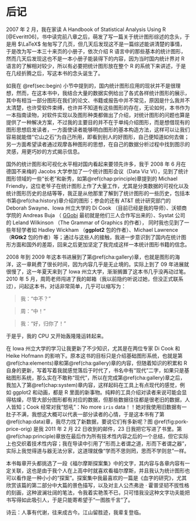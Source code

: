 \cleardoublepage

# 后记 {#postscript}

2007 年 2 月，我在家读 A Handbook of Statistical Analysis Using R [@Everitt06]，书中读完前八章之后，萌发了写一篇关于统计图形综述的念头，于是用 $\LaTeX$ 匆匆写了几页，但几天后发现这不是一篇综述能讲清楚的事情，于是改为写一本三十来页的小册子，依次介绍 R 语言中的那些基本的统计图形，然而几天后发现这也不是一本小册子能装得下的内容，因为当时国内统计界对 R 语言的了解相对较少，所以有必要把统计图形放在整个 R 的系统下来讲述，于是在几经折腾之后，写这本书的念头诞生了。

如我在 \@ref(sec:begin) 小节中提到的，国内统计图形应用的现状并不是很理想，然而，在这本书中，我结合大量的数据实例给出了各式各样统计图形的展示，其中有相当一部分图形在我们的论文、书籍或报告中并不常见，原因是什么我并不太清楚，也许受软件束缚，也许并不知道有这些图形的存在，无论如何，本书作为一本指南读物，对软件实现以及图形种类都做出了介绍，对统计图形的问题也算是提供了一种解决方案，不过我的主要目的并不在于单纯介绍图形，而是想借现有的图形思想启发读者，一方面使读者能够明白图形的基本构造方法，这样可以让我们容易就能借“它山之石”为自己所用，即看到别人的好图形，自己便知道如何去做；另一方面希望读者通过观摩各种图形的思想，在自己的数据分析过程中找到图示的灵感，用更巧妙的方式揭示信息。

国外的统计图形和可视化水平相对国内看起来要领先许多，我于 2008 年 6 月在德国不来梅的 Jacobs 大学参加了一个统计图形会议（Data Viz VI），见到了统计图形领域的一些“长老”和新秀，如第\@ref(chap:principle)章提到的 Michael Friendly，这位老爷子在统计图形上作了大量工作，尤其是分类数据的可视化以及统计图形历史的总结等等，我正是从他那里了解到了统计图形的一些历史，包括本书第\@ref(cha:history)章介绍的图形；参会的还有 AT\&T 统计研究部门的 Deborah Swayne、Iowa 州立大学的 Di Cook （目前已经是我的导师）、沃顿商学院的 Andreas Buja （ [GGobi](http://www.ggobi.org) 最初就是他们三人合作写出来的）、Systat 公司的 Leland Wilkinson （The Grammar of Graphics 的作者）， 同时我也见到了一些年轻学者如 Hadley Wickham （**ggplot2** 包的作者）、Michael Lawrence （**RGtk2** 包的作者）等；通过与这些人的接触，我进一步意识到了国内在统计图形方面和国外的差距，回来之后更加坚定了我完成这样一本统计图形书籍的信念。

2008 年到 2009 年这本书进展到了第\@ref(cha:gallery)章，也就是图形的海洋，这一章耗费了很长时间，因为内容几乎是无止境的。实际上到了 09 年进展就很慢了，这一年夏天来到了 Iowa 州立大学，渐渐搁置了这本书几乎没再动过笔。2010 年 5 月，周筠老师闯进了我的邮箱（我以前隐约听说过她，但没正式联系过），问起这本书，对话非常简单，几乎可以缩写为：

> 我：“中不？”

> 周：“中！”

> 我：“好，归你了！”

于是乎，我的 CPU 又开始轰隆隆运转起来。

在 Iowa 州立大学的学习让我更新了不少知识，尤其是在两位专家 Di Cook 和 Heike Hofmann 的影响下。原本这书的目标只是介绍基础图形系统，也就是第\@ref(cha:elements)章和第\@ref(cha:gallery)章的内容，但随着知识的积累和 R 自身的更新，写着写着我就感觉落后于时代了，书名中有“现代”二字，如果只是基础图形系统，那么实在不敢称“现代”，所以在完成第\@ref(cha:gallery)章之后，我加入了第\@ref(chap:system)章内容，这样起码在工具上有点现代的感觉，例如 ggplot2 和动画，都是 R 里面的新事物。纯粹的工具介绍对读者来说可能会显得枯燥，尽管大部分图形都有对应的数据，但那些数据往往都是很老旧的数据，人人皆知；Cook 经常对我“怒吼”：No more `iris` data！！她对我使用旧数据有一肚子不满，我想这大概可以代表一部分读者的心情，于是这本书有了第\@ref(chap:data)章，我尽力找了新数据，要说它们有多新呢？图 \@ref(fig:pork-price-orig) 是我 2011 年 2 月 22 日收到的邮件，23 日我把它写进了书里。第\@ref(chap:principle)章放在最后作为所有技术性内容之后的一个总结，但它实际上也交织着技术性内容；我在导读中引用了“形而上者谓之道，形而下者谓之器”，实际上我觉得道与器无法分家，这道理就像“学而不思则罔，思而不学则怠”一样。

本书每章开头都挑选了一段《福尔摩斯探案集》中的文字，其内容与各章内容有一定关联，这也是由于我个人在上高中时就喜欢看福尔摩斯，并且我认为统计图形也可以看作是一种小小的“探案”。探案集中我最喜欢的一篇是《血字的研究》，尤其欣赏该篇的第二部分中大篇的景色描写，以及对主人公杰弗逊 $\cdot$ 霍普坚韧不拔性格的刻画，这种波澜壮阔的笔法，令我着实艳羡不已，只可惜我没这种文字功夫能把书写得如此吸引人，于是只能寄希望于“一图胜千言”了。

诗云：人事有代谢，往来成古今。江山留胜迹，我辈复登临。

